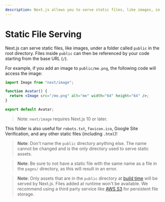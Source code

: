 ```yaml
---
description: Next.js allows you to serve static files, like images, in the public directory. You can learn how it works here.
---
```


# Static File Serving

Next.js can serve static files, like images, under a folder called `public` in the root directory. Files inside `public` can then be referenced by your code starting from the base URL (`/`).

For example, if you add an image to `public/me.png`, the following code will access the image:

```jsx
import Image from "next/image";

function Avatar() {
  return <Image src="/me.png" alt="me" width="64" height="64" />;
}

export default Avatar;
```

> Note: `next/image` requires Next.js 10 or later.

This folder is also useful for `robots.txt`, `favicon.ico`, Google Site Verification, and any other static files (including `.html`)!

> **Note**: Don't name the `public` directory anything else. The name cannot be changed and is the only directory used to serve static assets.

> **Note**: Be sure to not have a static file with the same name as a file in the `pages/` directory, as this will result in an error.

> **Note**: Only assets that are in the `public` directory at [build time](/docs/api-reference/cli.md#build) will be served by Next.js. Files added at runtime won't be available. We recommend using a third party service like [AWS S3](https://aws.amazon.com/s3/) for persistent file storage.

